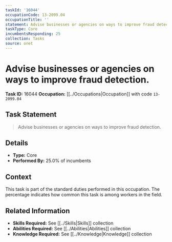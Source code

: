 ```yaml
---
taskId: '16044'
occupationCode: 13-2099.04
occupationTitle: ''
statement: Advise businesses or agencies on ways to improve fraud detection.
taskType: Core
incumbentsResponding: 25
collection: Tasks
source: onet
---
```

# Advise businesses or agencies on ways to improve fraud detection.

**Task ID:** 16044
**Occupation:** [[../Occupations|Occupation]] with code `13-2099.04`

## Task Statement

> Advise businesses or agencies on ways to improve fraud detection.

## Details

- **Type:** Core
- **Performed By:** 25.0% of incumbents

## Context

This task is part of the standard duties performed in this occupation. The percentage indicates how common this task is among workers in the field.

## Related Information

- **Skills Required:** See [[../Skills|Skills]] collection
- **Abilities Required:** See [[../Abilities|Abilities]] collection
- **Knowledge Required:** See [[../Knowledge|Knowledge]] collection
